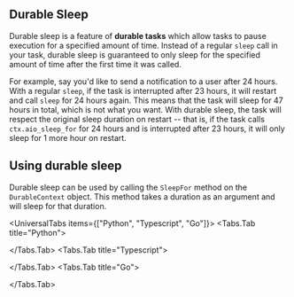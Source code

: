 
## Durable Sleep

Durable sleep is a feature of **durable tasks** which allow tasks to pause execution for a specified amount of time. Instead of a regular `sleep` call in your task, durable sleep is guaranteed to only sleep for the specified amount of time after the first time it was called.

For example, say you'd like to send a notification to a user after 24 hours. With a regular `sleep`, if the task is interrupted after 23 hours, it will restart and call `sleep` for 24 hours again. This means that the task will sleep for 47 hours in total, which is not what you want. With durable sleep, the task will respect the original sleep duration on restart -- that is, if the task calls `ctx.aio_sleep_for` for 24 hours and is interrupted after 23 hours, it will only sleep for 1 more hour on restart.

## Using durable sleep

Durable sleep can be used by calling the `SleepFor` method on the `DurableContext` object. This method takes a duration as an argument and will sleep for that duration.

<UniversalTabs items={["Python", "Typescript", "Go"]}>
  <Tabs.Tab title="Python">

<Snippet src={snips.python.durable_sleep.worker.durable_sleep} />

</Tabs.Tab>
<Tabs.Tab title="Typescript">

<Snippet src={snips.typescript.durable_sleep.workflow.durable_sleep} />

</Tabs.Tab>
<Tabs.Tab title="Go">

<Snippet src={snips.go.workflows.durable_sleep.durable_sleep} />

</Tabs.Tab>
</UniversalTabs>
